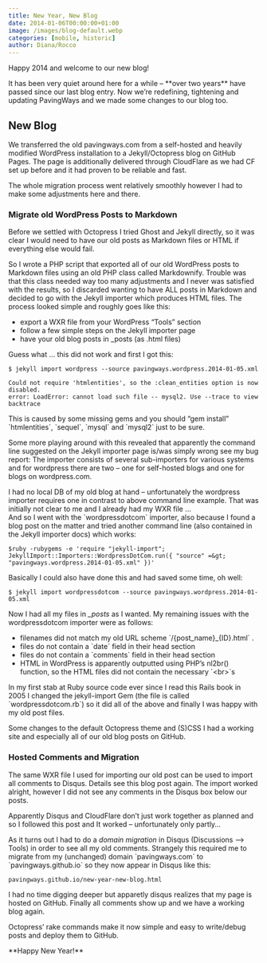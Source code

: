 ```yaml
---
title: New Year, New Blog
date: 2014-01-06T00:00:00+01:00
image: /images/blog-default.webp
categories: [mobile, historic]
author: Diana/Rocco
---
```


<div class="entry-content">

<p>
Happy 2014 and welcome to our new blog!
</p>


<p>
It has been very quiet around here for a while &ndash; **over two years**  have passed since our last blog entry.
Now we&rsquo;re redefining, tightening and updating PavingWays and we made some changes to our blog too.
</p>

<h2>New Blog</h2>


<p>
We transferred the old pavingways.com from a self-hosted and heavily modified WordPress installation to a Jekyll/Octopress blog on GitHub Pages.
The page is additionally delivered through CloudFlare as we had CF set up before and it had proven to be reliable and fast.
</p>


<p>
The whole migration process went relatively smoothly however I had to make some adjustments here and there.
</p>

<h3>Migrate old WordPress Posts to Markdown</h3>


<p>
Before we settled with Octopress I tried Ghost and Jekyll directly, so it was clear I would need to have our old posts as Markdown files or HTML if everything else would fail.
</p>


<p>
So I wrote a PHP script that exported all of our old WordPress posts to Markdown files using an old PHP class called Markdownify.
Trouble was that this class needed way too many adjustments and I never was satisfied with the results, so I discarded wanting to have ALL posts in Markdown and decided to go with the Jekyll importer which produces HTML files.
The process looked simple and roughly goes like this:
</p>

<ul>
<li>export a WXR file from your WordPress &ldquo;Tools&rdquo; section</li>
<li>follow a few simple steps on the Jekyll importer page</li>
<li>have your old blog posts in _posts (as .html files)</li>
</ul>



<p>
Guess what &hellip; this did not work and first I got this:
</p>

```
$ jekyll import wordpress --source pavingways.wordpress.2014-01-05.xml

Could not require 'htmlentities', so the :clean_entities option is now disabled.
error: LoadError: cannot load such file -- mysql2. Use --trace to view backtrace

```


<p>
This is caused by some missing gems and you should &ldquo;gem install&rdquo; `htmlentities`, `sequel`, `mysql` and `mysql2` just to be sure.
</p>


<p>
Some more playing around with this revealed that apparently the command line suggested on the Jekyll importer page is/was simply wrong see my bug report:
The importer consists of several sub-importers for various systems and for wordpress there are two &ndash; one for self-hosted blogs and one for blogs on wordpress.com.
</p>


<p>
I had no local DB of my old blog at hand &ndash; unfortunately the wordpress importer requires one in contrast to above command line example. That was initially not clear to me and I already had my WXR file &hellip;<br/>
And so I went with the `wordpressdotcom` importer, also because I found a blog post on the matter and tried another command line (also contained in the Jekyll importer docs) which works:
</p>

```
$ruby -rubygems -e 'require "jekyll-import"; JekyllImport::Importers::WordpressDotCom.run({ "source" =&gt; "pavingways.wordpress.2014-01-05.xml" })'

```


<p>
Basically I could also have done this and had saved some time, oh well:
</p>

```
$ jekyll import wordpressdotcom --source pavingways.wordpress.2014-01-05.xml

```


<p>
Now I had all my files in <em>_posts</em> as I wanted. My remaining issues with the wordpressdotcom importer were as follows:
</p>

<ul>
<li>filenames did not match my old URL scheme `/{post_name}_{ID}.html` .</li>
<li>files do not contain a `date` field in their head section</li>
<li>files do not contain a `comments` field in their head section</li>
<li>HTML in WordPress is apparently outputted using PHP&rsquo;s nl2br() function, so the HTML files did not contain the necessary `&lt;br&gt;`s</li>
</ul>



<p>
In my first stab at Ruby source code ever since I read this Rails book in 2005 I changed the jekyll-import Gem (the file is called `wordpressdotcom.rb`) so it did all of the above and finally I was happy with my old post files.
</p>


<p>
Some changes to the default Octopress theme and (S)CSS I had a working site and especially all of our old blog posts on GitHub.
</p>

<h3>Hosted Comments and Migration</h3>


<p>
The same WXR file I used for importing our old post can be used to import all comments to Disqus. Details see this blog post again.
The import worked alright, however I did not see any comments in the Disqus box below our posts.
</p>


<p>
Apparently Disqus and CloudFlare don&rsquo;t just work together as planned and so I followed this post and It worked &ndash; unfortunately only partly&hellip;
</p>


<p>
As it turns out I had to do a <em>domain migration</em> in Disqus (Discussions &ndash;> Tools) in order to see all my old comments.
Strangely this required me to migrate from my (unchanged) domain `pavingways.com` to `pavingways.github.io` so they now appear in Disqus like this:
</p>

```
pavingways.github.io/new-year-new-blog.html

```


<p>
I had no time digging deeper but apparetly disqus realizes that my page is hosted on GitHub.
Finally all comments show up and we have a working blog again.
</p>


<p>
Octopress’ rake commands make it now simple and easy to write/debug posts and deploy them to GitHub.
</p>


<p>
**Happy New Year!** 
</p>
</div>

